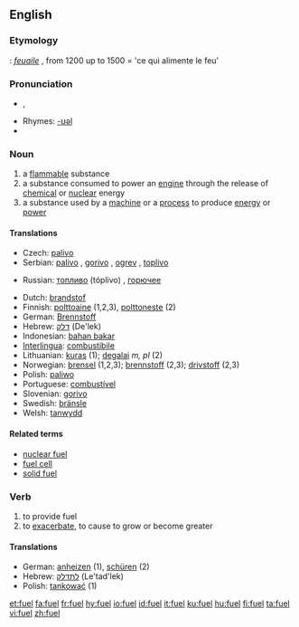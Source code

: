 {{wikipedia|dab=fuel (disambiguation)|fuel}}
==English==

===Etymology===
{{OF.}}: ''[[feuaile]]'' , from 1200 up to 1500 = 'ce qui alimente le feu'

===Pronunciation===
* {{IPA|/ˈfjuːəl̩/}}, {{SAMPA|/"fju:@l/}}
* Rhymes: [[Rhymes:English:-ʊəl|-ʊəl]]
*{{audio|en-uk-fuel.ogg|Audio (UK)}}

===Noun===
{{wikipedia}}
{{en-noun}}

# a [[flammable]] substance
# a substance consumed to power an [[engine]] through the release of [[chemical]] or [[nuclear]] energy
# a substance used by a [[machine]] or a [[process]] to produce [[energy]] or [[power]]

====Translations====
{{trans-top|flammable substance}}
*Czech: [[palivo]] {{n}}
*Serbian: [[palivo]] {{n}}, [[gorivo]] {{n}}, [[ogrev]] {{m}}, [[toplivo]] {{n}}
{{trans-mid}}
*Russian: [[топливо]] (tóplivo) {{n}}, [[горючее]] {{n}}
{{trans-bottom}}
*Dutch: [[brandstof]]
*Finnish: [[polttoaine]] (1,2,3), [[polttoneste]] (2)
*German: [[Brennstoff]] {{m}}
*Hebrew: [[דלק]] (De'lek)
*Indonesian: [[bahan bakar]]
*[[Interlingua]]: [[combustibile]]
*Lithuanian: [[kuras]] {{m}} (1); [[degalai]] ''m, pl'' (2)
*Norwegian: [[brensel]] {{n}} (1,2,3); [[brennstoff]] {{n}} (2,3); [[drivstoff]] {{n}} (2,3)
*Polish: [[paliwo]]
*Portuguese: [[combustível]] {{m}}
*Slovenian: [[gorivo]]
*Swedish: [[bränsle]]
*Welsh: [[tanwydd]] {{m}}

====Related terms====
*[[nuclear fuel]]
*[[fuel cell]]
*[[solid fuel]]

===Verb===
{{en-verb}}

# to provide fuel
# to [[exacerbate]], to cause to grow or become greater

====Translations====
{{top}}
*German: [[anheizen]] (1), [[schüren]] (2)
*Hebrew: [[לתדלק]] (Le'tad'lek)
*Polish: [[tankować]] (1)
{{bottom}}

[[et:fuel]]
[[fa:fuel]]
[[fr:fuel]]
[[hy:fuel]]
[[io:fuel]]
[[id:fuel]]
[[it:fuel]]
[[ku:fuel]]
[[hu:fuel]]
[[fi:fuel]]
[[ta:fuel]]
[[vi:fuel]]
[[zh:fuel]]